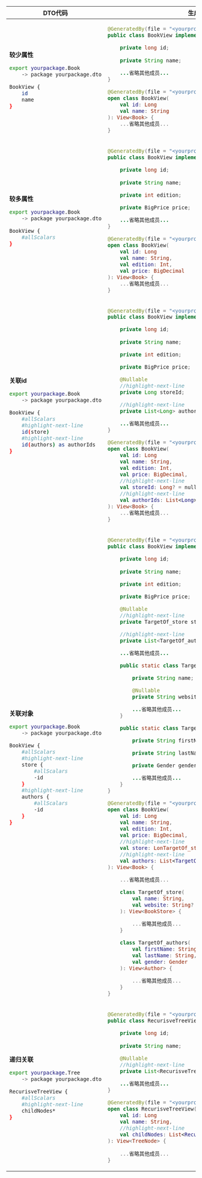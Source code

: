 
<table>
<thead>
<tr>
<th>DTO代码</th>
<th>生成的DTO类型定义</th>
</tr>
</thead>
<tbody>
<tr>
<td>

**较少属性**

```sh
export yourpackage.Book
    -> package yourpackage.dto

BookView {
    id
    name
}
```

</td>
<td>
<Tabs groupId="language">
<TabItem value="java" label="Java">

```java
@GeneratedBy(file = "<yourproject>/yourpackage/Book.dto")
public class BookView implements View<Book> {

    private long id;
    
    private String name;

    ...省略其他成员...
}
```

</TabItem>
<TabItem value="kotlin" label="Kotlin">

```kotlin
@GeneratedBy(file = "<yourproject>/yourpackage/Book.dto")
open class BookView(
    val id: Long
    val name: String
): View<Book> {
    ...省略其他成员...
}
```

</TabItem>
</Tabs>
</td>
</tr>
<tr>
<td>

**较多属性**

```sh
export yourpackage.Book
    -> package yourpackage.dto

BookView {
    #allScalars
}
```

</td>
<td>
<Tabs groupId="language">
<TabItem value="java" label="Java">

```java
@GeneratedBy(file = "<yourproject>/yourpackage/Book.dto")
public class BookView implements View<Book> {

    private long id;
    
    private String name;

    private int edition;

    private BigPrice price;

    ...省略其他成员...
}
```

</TabItem>
<TabItem value="kotlin" label="Kotlin">

```kotlin
@GeneratedBy(file = "<yourproject>/yourpackage/Book.dto")
open class BookView(
    val id: Long
    val name: String,
    val edition: Int,
    val price: BigDecimal
): View<Book> {
    ...省略其他成员...
}
```

</TabItem>
</Tabs>
</td>
</tr>
<tr>
<td>

**关联id**

```sh
export yourpackage.Book
    -> package yourpackage.dto

BookView {
    #allScalars
    #highlight-next-line
    id(store)
    #highlight-next-line
    id(authors) as authorIds
}
```

</td>
<td>
<Tabs groupId="language">
<TabItem value="java" label="Java">

```java
@GeneratedBy(file = "<yourproject>/yourpackage/Book.dto")
public class BookView implements View<Book> {

    private long id;
    
    private String name;

    private int edition;

    private BigPrice price;

    @Nullable
    //highlight-next-line
    private Long storeId;

    //highlight-next-line
    private List<Long> authorIds;

    ...省略其他成员...
}
```

</TabItem>
<TabItem value="kotlin" label="Kotlin">

```kotlin
@GeneratedBy(file = "<yourproject>/yourpackage/Book.dto")
open class BookView(
    val id: Long
    val name: String,
    val edition: Int,
    val price: BigDecimal,
    //highlight-next-line
    val storeId: Long? = null,
    //highlight-next-line
    val authorIds: List<Long> = emptyList()
): View<Book> {
    ...省略其他成员...
}
```

</TabItem>
</Tabs>
</td>
</tr>
<tr>
<td>

**关联对象**

```sh
export yourpackage.Book
    -> package yourpackage.dto

BookView {
    #allScalars
    #highlight-next-line
    store {
        #allScalars
        -id
    }
    #highlight-next-line
    authors {
        #allScalars
        -id
    }
}
```

</td>
<td>
<Tabs groupId="language">
<TabItem value="java" label="Java">

```java
@GeneratedBy(file = "<yourproject>/yourpackage/Book.dto")
public class BookView implements View<Book> {

    private long id;
    
    private String name;

    private int edition;

    private BigPrice price;

    @Nullable
    //highlight-next-line
    private TargetOf_store store;

    //highlight-next-line
    private List<TargetOf_authors> authors;

    ...省略其他成员...

    public static class TargetOf_store implements View<BookStore> {

        private String name;

        @Nullable
        private String website;

        ...省略其他成员...
    }

    public static class TargetOf_authors implements View<Author> {

        private String firstName;

        private String lastName;

        private Gender gender;

        ...省略其他成员... 
    }
}
```

</TabItem>
<TabItem value="kotlin" label="Kotlin">

```kotlin
@GeneratedBy(file = "<yourproject>/yourpackage/Book.dto")
open class BookView(
    val id: Long
    val name: String,
    val edition: Int,
    val price: BigDecimal,
    //highlight-next-line
    val store: LonTargetOf_storeg? = null,
    //highlight-next-line
    val authors: List<TargetOf_authors> = emptyList()
): View<Book> {
    
    ...省略其他成员...

    class TargetOf_store(
        val name: String,
        val website: String? = null
    ): View<BookStore> {

        ...省略其他成员...
    }

    class TargetOf_authors(
        val firstName: String,
        val lastName: String,
        val gender: Gender
    ): View<Author> {

        ...省略其他成员...
    }
}
```

</TabItem>
</Tabs>
</td>
</tr>
<tr>
<td>

**递归关联**

```sh
export yourpackage.Tree
    -> package yourpackage.dto

RecurisveTreeView {
    #allScalars
    #highlight-next-line
    childNodes*
}
```

</td>
<td>
<Tabs groupId="language">
<TabItem value="java" label="Java">

```java
@GeneratedBy(file = "<yourproject>/yourpackage/RecurisveTreeView.dto")
public class RecurisveTreeView implements View<TreeNode> {

    private long id;
    
    private String name;

    @Nullable
    //highlight-next-line
    private List<RecurisveTreeView> childNodes;

    ...省略其他成员...
}
```

</TabItem>
<TabItem value="kotlin" label="Kotlin">

```kotlin
@GeneratedBy(file = "<yourproject>/yourpackage/Book.dto")
open class RecurisveTreeView(
    val id: Long
    val name: String,
    //highlight-next-line
    val childNodes: List<RecurisveTreeView>? = null
): View<TreeNode> {
    
    ...省略其他成员...
}
```

</TabItem>
</Tabs>
</td>
</tr>
</tbody>
</table>